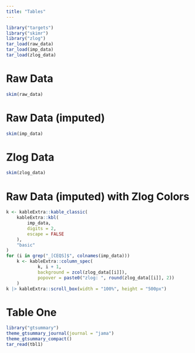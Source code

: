 ```yaml
---
title: "Tables"
---
```


<script>
$(document).ready(function(){
    $('[data-toggle="popover"]').popover();
});

</script>

```r
library("targets")
library("skimr")
library("zlog")
tar_load(raw_data)
tar_load(imp_data)
tar_load(zlog_data)
```

# Raw Data

```r
skim(raw_data)
```

# Raw Data (imputed)

```r
skim(imp_data)
```

# Zlog Data

```r
skim(zlog_data)
```

# Raw Data (imputed) with Zlog Colors

```r
k <- kableExtra::kable_classic(
    kableExtra::kbl(
        imp_data,
        digits = 2,
        escape = FALSE
    ),
    "basic"
)
for (i in grep("_[CEQS]$", colnames(imp_data)))
    k <- kableExtra::column_spec(
            k, i + 1,
            background = zcol(zlog_data[[i]]),
            popover = paste0("zlog: ", round(zlog_data[[i]], 2))
    )
k |> kableExtra::scroll_box(width = "100%", height = "500px")
```

# Table One

```r
library("gtsummary")
theme_gtsummary_journal(journal = "jama")
theme_gtsummary_compact()
tar_read(tbl1)
```

